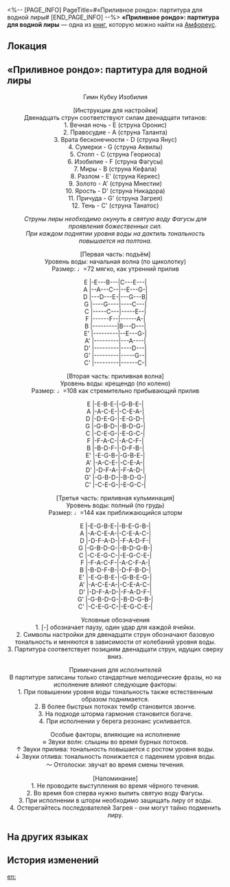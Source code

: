 <%-- [PAGE_INFO]
PageTitle=#«Приливное рондо»: партитура для водной лиры#
[END_PAGE_INFO] --%>
{{Дополнить}}
{{Книга Инфобокс
|id           = 447
|Название     = 
|Изображение  = Предмет Книга Амфореус 4.png
|Мир          = Амфореус
|Томов        = 1
|Автор        = <!--нужно добавить-->
|Описание     = Ноты «Приливного рондо», знаменитого среди последователей Фагусы произведения, в переложении для водной лиры.
|Том1         = {{tx}}
|Источник1    = {{tx|Отсутствует источник}}
|Персонажи    = 
|Фракции      = 
}}
'''«Приливное рондо»: партитура для водной лиры''' — одна из [[Книги|книг]], которую можно найти на [[Амфореус]].

==Локация==
{{Отметка карты|<!--название карты-->|<!--id отметки-->}}

==«Приливное рондо»: партитура для водной лиры==
<div align="center">Гимн Кубку Изобилия

[Инструкции для настройки]<br />
Двенадцать струн соответствуют силам двенадцати титанов:<br />
1. Вечная ночь - E (струна Оронис)<br />
2. Правосудие - A (струна Таланта)<br />
3. Врата бесконечности - D (струна Янус)<br />
4. Сумерки - G (струна Аквилы)<br />
5. Столп - C (струна Геориоса)<br />
6. Изобилие - F (струна Фагусы)<br />
7. Миры - B (струна Кефала)<br />
8. Разлом - E' (струна Керкес)<br />
9. Золото - A' (струна Мнестии)<br />
10. Ярость - D' (струна Никадора)<br />
11. Причуда - G' (струна Загрея)<br />
12. Тень - C' (струна Танатос)

''Струны лиры необходимо окунуть в святую воду Фагусы для проявления божественных сил.''<br />
''При каждом поднятии уровня воды на дактиль тональность повышается на полтона.''

[Первая часть: подъём]<br />
Уровень воды: начальная волна (по щиколотку)<br />
Размер: ♩=72 мягко, как утренний прилив

E  &vert;-E---B---&vert;C---E---&vert;<br />
A  &vert;--A---C--&vert;--E---G-&vert;<br />
D  &vert;---D---E-&vert;---G---B&vert;<br />
G  &vert;----G----&vert;----C---&vert;<br />
C  &vert;-----C---&vert;-----E--&vert;<br />
F  &vert;------F--&vert;------A-&vert;<br />
B  &vert;---------&vert;B---D---&vert;<br />
E' &vert;---------&vert;--E---G-&vert;<br />
A' &vert;---------&vert;---A----&vert;<br />
D' &vert;---------&vert;----D---&vert;<br />
G' &vert;---------&vert;-----G--&vert;<br />
C' &vert;---------&vert;------C-&vert;

[Вторая часть: приливная волна]<br />
Уровень воды: крещендо (по колено)<br />
Размер: ♩=108 как стремительно прибывающий прилив

E  &vert;-E-B-E-&vert;-G-B-E-&vert;<br />
A  &vert;-A-C-E-&vert;-C-E-A-&vert;<br />
D  &vert;-D-E-G-&vert;-E-G-D-&vert;<br />
G  &vert;-G-B-D-&vert;-B-D-G-&vert;<br />
C  &vert;-C-E-G-&vert;-E-G-C-&vert;<br />
F  &vert;-F-A-C-&vert;-A-C-F-&vert;<br />
B  &vert;-B-D-F-&vert;-D-F-B-&vert;<br />
E' &vert;-E-G-B-&vert;-G-B-E-&vert;<br />
A' &vert;-A-C-E-&vert;-C-E-A-&vert;<br />
D' &vert;-D-F-A-&vert;-F-A-D-&vert;<br />
G' &vert;-G-B-D-&vert;-B-D-G-&vert;<br />
C' &vert;-C-E-G-&vert;-E-G-C-&vert;

[Третья часть: приливная кульминация]<br />
Уровень воды: полный (по грудь)<br />
Размер: ♩=144 как приближающийся шторм

E  &vert;-E-G-B-E-&vert;-B-E-G-B-&vert;<br />
A  &vert;-A-C-E-A-&vert;-C-E-A-C-&vert;<br />
D  &vert;-D-F-A-D-&vert;-F-A-D-F-&vert;<br />
G  &vert;-G-B-D-G-&vert;-B-D-G-B-&vert;<br />
C  &vert;-C-E-G-C-&vert;-E-G-C-E-&vert;<br />
F  &vert;-F-A-C-F-&vert;-A-C-F-A-&vert;<br />
B  &vert;-B-D-F-B-&vert;-D-F-B-D-&vert;<br />
E' &vert;-E-G-B-E-&vert;-G-B-E-G-&vert;<br />
A' &vert;-A-C-E-A-&vert;-C-E-A-C-&vert;<br />
D' &vert;-D-F-A-D-&vert;-F-A-D-F-&vert;<br />
G' &vert;-G-B-D-G-&vert;-B-D-G-B-&vert;<br />
C' &vert;-C-E-G-C-&vert;-E-G-C-E-&vert;

Условные обозначения<br />
1. [-] обозначает паузу, один удар для каждой ячейки.<br />
2. Символы настройки для двенадцати струн обозначают базовую тональность и меняются в зависимости от колебаний уровня воды.<br />
3. Партитура соответствует позициям двенадцати струн, идущих сверху вниз.

Примечания для исполнителей<br />
В партитуре записаны только стандартные мелодические фразы, но на исполнение влияют следующие факторы:<br />   1. При повышении уровня воды тональность также естественным образом поднимается.<br />   2. В более быстрых потоках тембр становится звонче.<br />    3. На подходе шторма гармония становится богаче.<br />   4. При исполнении у берега резонанс усиливается.

Особые факторы, влияющие на исполнение<br />   ≈ Звуки волн: слышны во время бурных потоков.<br />   ↑ Звуки прилива: тональность повышается с ростом уровня воды.<br />   ↓ Звуки отлива: тональность понижается с падением уровня воды.<br />  ～ Отголоски: звучат во время смены течения.

[Напоминание]<br />
1. Не проводите выступления во время чёрного течения.<br />
2. Во время боя сперва нужно выпить святую воду Фагусы.<br />
3. При исполнении в шторм необходимо защищать лиру от воды.<br />
4. Остерегайтесь последователей Загрея - они могут тайно подменить лиру.</div>

==На других языках==
{{На других языках
|en   = ''Tidal Ronde'' Water Lyre Musical Notation
|zhs  = 《潮汐轮舞》水漫琴简谱
|zht  = 《潮汐輪舞》水漫琴簡譜
|ja   = 『潮汐のロンド』水溢琴の楽譜
|ko   = ≪조수의 춤≫ 물의 오르간 악보
|es   = Notación musical de la lira de agua «Baile de la marea»
|fr   = Partition de ''La Ronde des marées'' pour aqualyre
|ru   = «Приливное рондо»: партитура для водной лиры
|th   = บทเพลงเครื่องสายวารี "ระบำแห่งวังวนกระแสธารา"
|vi   = Ký Âm Bằng Số Đàn Lyre Nước Bài "Vũ Điệu Thủy Triều"
|de   = Partitur „Gezeitenreigen“ für die Wasserleier
|id   = Partitur Lira Air "Tarian Siklus Ombak"
|pt   = Notação Musical de Lira Aquática "Maré Circular"
}}

==История изменений==
{{История изменений|3.5}}

[[en:]]